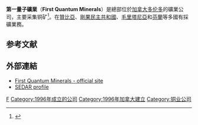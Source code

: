 {{Infobox company|
 company_name = First Quantum Minerals Limited |
 company_logo =  [[Image:First_Quantum_Minerals_logo.svg|200px]]|
 company_type =   [[上市公司|上市公司]] |
 traded_as = {{Tsx|FM}}<br>{{LSE|FQM}}<br>[[S&P/TSX_60|S&P/TSX 60 component]] |
 company_slogan = |
 foundation = 1996|
 location = [[加拿大|加拿大]][[安大略省|安大略省]][[多伦多|多伦多]]|
 key_people = Philip K.R. Pascall|
 num_employees = 1,800 (2008)<ref name=zenobank>{{cite web |url=http://zenobank.com/index.php?symbol=CA;FM&page=quotesearch |title=Company Profile for First Quantum Minerals Ltd (CA;FM) |accessdate=2008-10-08 |archive-url=https://web.archive.org/web/20120217015845/http://zenobank.com/index.php?symbol=CA;FM&page=quotesearch |archive-date=2012-02-17 |dead-url=yes }}</ref>|
 revenue = |
 industry = [[礦業|礦業]] |
 products = |
 homepage = [http://www.first-quantum.com www.first-quantum.com]
}}

'''第一量子礦業'''（'''First Quantum Minerals'''）是總部位於[[加拿大|加拿大]][[多伦多|多伦多]]的礦業公司，主要采集铜矿<ref name=":0">{{Cite web |title=First Quantum 2016 Annual Report |url=http://s1.q4cdn.com/857957299/files/doc_financials/2017/Annual-Meeting/Annual-Report.pdf}}</ref>。在[[贊比亞|贊比亞]]、[[剛果民主共和國|剛果民主共和國]]、[[毛里塔尼亞|毛里塔尼亞]]和[[芬蘭|芬蘭]]等多國有採礦業務。

==参考文献==
{{reflist}}

==外部連結==
* [http://www.first-quantum.com/ First Quantum Minerals - official site] {{Wayback|url=http://www.first-quantum.com/ |date=20131203023922 }}
* [http://www.sedar.com/DisplayProfile.do?lang=EN&issuerType=03&issuerNo=00006237 SEDAR profile] {{Wayback|url=http://www.sedar.com/DisplayProfile.do?lang=EN&issuerType=03&issuerNo=00006237 |date=20140222205528 }}

{{标普TSX60指数}}

[[Category:标普TSX60指数|F]]
[[Category:1996年成立的公司|Category:1996年成立的公司]]
[[Category:1996年加拿大建立|Category:1996年加拿大建立]]
[[Category:铜业公司|Category:铜业公司]]